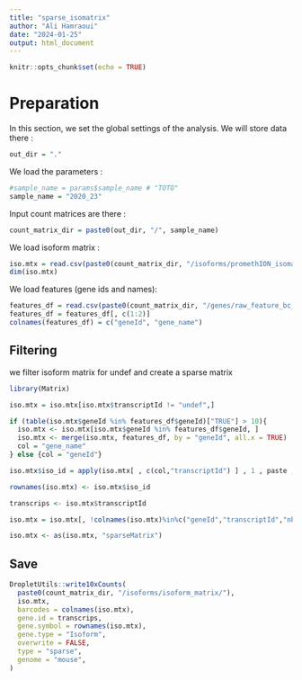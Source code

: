 ```yaml
---
title: "sparse_isomatrix"
author: "Ali Hamraoui"
date: "2024-01-25"
output: html_document
---
```


```r
knitr::opts_chunk$set(echo = TRUE)
```

# Preparation

In this section, we set the global settings of the analysis. We will store data there :

```r
out_dir = "."
```

We load the parameters :

```r
#sample_name = params$sample_name # "TOTO"
sample_name = "2020_23"
```

Input count matrices are there :

```r
count_matrix_dir = paste0(out_dir, "/", sample_name)
```

We load isoform matrix :

```r
iso.mtx = read.csv(paste0(count_matrix_dir, "/isoforms/promethION_isomatrix.txt"), sep = '\t', header = T)
dim(iso.mtx)
```

We load features (gene ids and names):

```r
features_df = read.csv(paste0(count_matrix_dir, "/genes/raw_feature_bc_matrix/features.tsv.gz"), sep = "\t", header = 0)
features_df = features_df[, c(1:2)]
colnames(features_df) = c("geneId", "gene_name")
```

## Filtering

we filter isoform matrix for undef and create a sparse matrix

```r
library(Matrix)

iso.mtx = iso.mtx[iso.mtx$transcriptId != "undef",]

if (table(iso.mtx$geneId %in% features_df$geneId)["TRUE"] > 10){
  iso.mtx <- iso.mtx[iso.mtx$geneId %in% features_df$geneId, ]
  iso.mtx <- merge(iso.mtx, features_df, by = "geneId", all.x = TRUE)
  col = "gene_name"
} else {col = "geneId"}

iso.mtx$iso_id = apply(iso.mtx[ , c(col,"transcriptId") ] , 1 , paste , collapse = ".." )

rownames(iso.mtx) <- iso.mtx$iso_id

transcrips <- iso.mtx$transcriptId

iso.mtx = iso.mtx[, !colnames(iso.mtx)%in%c("geneId","transcriptId","nbExons","iso_id", "gene_name")]

iso.mtx <- as(iso.mtx, "sparseMatrix") 
```

## Save

```r
DropletUtils::write10xCounts(
  paste0(count_matrix_dir, "/isoforms/isoform_matrix/"),
  iso.mtx,
  barcodes = colnames(iso.mtx),
  gene.id = transcrips,
  gene.symbol = rownames(iso.mtx),
  gene.type = "Isoform",
  overwrite = FALSE,
  type = "sparse",
  genome = "mouse",
)
```